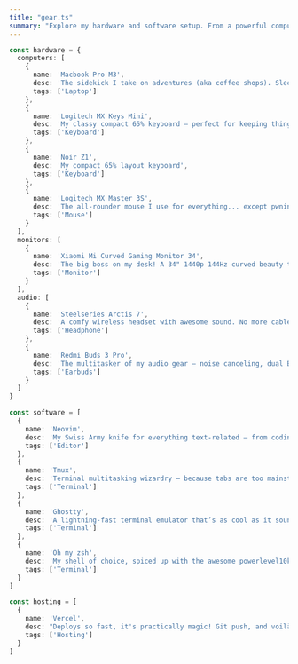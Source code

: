 ```yaml
---
title: "gear.ts"
summary: "Explore my hardware and software setup. From a powerful computer with an i5-10400F, 16GB of RAM, RTX 3060, and more, to a Macbook Air M2 for work on the go. My favorite tools include NeoVIM, Tmux, iTerm, and Oh my zsh. I hosts my website and projects on Vercel. Discover my tech world!"
---
```


```ts
const hardware = {
  computers: [
    {
      name: 'Macbook Pro M3',
      desc: 'The sidekick I take on adventures (aka coffee shops). Sleek, powerful, and always ready to roll.',
      tags: ['Laptop']
    },
    {
      name: 'Logitech MX Keys Mini',
      desc: 'My classy compact 65% keyboard – perfect for keeping things stylish and minimal.',
      tags: ['Keyboard']
    },
    {
      name: 'Noir Z1',
      desc: 'My compact 65% layout keyboard',
      tags: ['Keyboard']
    },
    {
      name: 'Logitech MX Master 3S',
      desc: 'The all-rounder mouse I use for everything... except pwning noobs in games. 😅',
      tags: ['Mouse']
    }
  ],
  monitors: [
    {
      name: 'Xiaomi Mi Curved Gaming Monitor 34',
      desc: 'The big boss on my desk! A 34" 1440p 144Hz curved beauty that makes everything look amazing.',
      tags: ['Monitor']
    }
  ],
  audio: [
    {
      name: 'Steelseries Arctis 7',
      desc: 'A comfy wireless headset with awesome sound. No more cable tangles, and the chat mix feature is a total game-changer!',
      tags: ['Headphone']
    },
    {
      name: 'Redmi Buds 3 Pro',
      desc: 'The multitasker of my audio gear – noise canceling, dual Bluetooth connections, and perfect for on-the-go jams.',
      tags: ['Earbuds']
    }
  ]
}

const software = [
  {
    name: 'Neovim',
    desc: 'My Swiss Army knife for everything text-related – from coding to taking notes. Neovim is life!',
    tags: ['Editor']
  },
  {
    name: 'Tmux',
    desc: 'Terminal multitasking wizardry – because tabs are too mainstream.',
    tags: ['Terminal']
  },
  {
    name: 'Ghostty',
    desc: 'A lightning-fast terminal emulator that’s as cool as it sounds, with GPU acceleration and all the bells and whistles.',
    tags: ['Terminal']
  },
  {
    name: 'Oh my zsh',
    desc: 'My shell of choice, spiced up with the awesome powerlevel10k theme.',
    tags: ['Terminal']
  }
]

const hosting = [
  {
    name: 'Vercel',
    desc: "Deploys so fast, it's practically magic! Git push, and voilà – my website is live.",
    tags: ['Hosting']
  }
]
```
